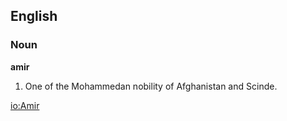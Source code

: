 ==English==

===Noun===

'''amir'''

#One of the Mohammedan nobility of Afghanistan and Scinde.

[[io:Amir]]